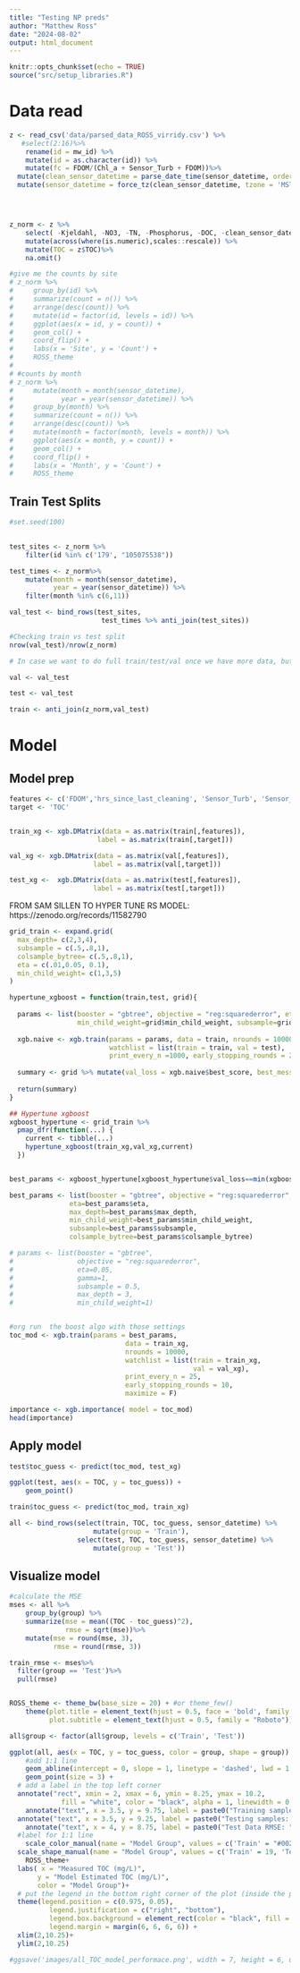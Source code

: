 ```yaml
---
title: "Testing NP preds"
author: "Matthew Ross"
date: "2024-08-02"
output: html_document
---
```


```r
knitr::opts_chunk$set(echo = TRUE)
source("src/setup_libraries.R")

```


# Data read

```r
z <- read_csv('data/parsed_data_ROSS_virridy.csv') %>%
   #select(2:16)%>%
    rename(id = mw_id) %>%
    mutate(id = as.character(id)) %>%
    mutate(fc = FDOM/(Chl_a + Sensor_Turb + FDOM))%>%
  mutate(clean_sensor_datetime = parse_date_time(sensor_datetime, orders = c("%Y-%m-%d %H:%M:%S", "%m/%d/%y %H:%M","%Y-%m-%d" )))%>%
  mutate(sensor_datetime = force_tz(clean_sensor_datetime, tzone = 'MST'))




z_norm <- z %>%
    select( -Kjeldahl, -NO3, -TN, -Phosphorus, -DOC, -clean_sensor_datetime, -Turbidity, -Conductivity, -Depth, -Cl) %>%
    mutate(across(where(is.numeric),scales::rescale)) %>%
    mutate(TOC = z$TOC)%>%
    na.omit()


```


```r
#give me the counts by site
# z_norm %>%
#     group_by(id) %>%
#     summarize(count = n()) %>%
#     arrange(desc(count)) %>%
#     mutate(id = factor(id, levels = id)) %>%
#     ggplot(aes(x = id, y = count)) + 
#     geom_col() + 
#     coord_flip() +
#     labs(x = 'Site', y = 'Count') +
#     ROSS_theme
# 
# #counts by month
# z_norm %>%
#     mutate(month = month(sensor_datetime),
#            year = year(sensor_datetime)) %>%
#     group_by(month) %>%
#     summarize(count = n()) %>%
#     arrange(desc(count)) %>%
#     mutate(month = factor(month, levels = month)) %>%
#     ggplot(aes(x = month, y = count)) + 
#     geom_col() + 
#     coord_flip() +
#     labs(x = 'Month', y = 'Count') +
#     ROSS_theme
```


## Train Test Splits

```r
#set.seed(100)

  
test_sites <- z_norm %>%
    filter(id %in% c('179', "105075538")) 

test_times <- z_norm%>%
    mutate(month = month(sensor_datetime),
           year = year(sensor_datetime)) %>%
    filter(month %in% c(6,11))

val_test <- bind_rows(test_sites,
                       test_times %>% anti_join(test_sites))

#Checking train vs test split
nrow(val_test)/nrow(z_norm)

# In case we want to do full train/test/val once we have more data, but for now I just kept these as the same (e.g. only train/test). Train/test/val is more robust, but this is fine for the amount of data we have. 

val <- val_test

test <- val_test 

train <- anti_join(z_norm,val_test)
```

# Model

## Model prep
```r
features <- c('FDOM','hrs_since_last_cleaning', 'Sensor_Turb', 'Sensor_Cond', 'Chl_a','Temp','fc')
target <- 'TOC'


train_xg <- xgb.DMatrix(data = as.matrix(train[,features]), 
                      label = as.matrix(train[,target]))

val_xg <- xgb.DMatrix(data = as.matrix(val[,features]), 
                     label = as.matrix(val[,target]))

test_xg <-  xgb.DMatrix(data = as.matrix(test[,features]), 
                     label = as.matrix(test[,target]))
```


FROM SAM SILLEN TO HYPER TUNE RS MODEL: https://zenodo.org/records/11582790

```r

grid_train <- expand.grid(
  max_depth= c(2,3,4),
  subsample = c(.5,.8,1),
  colsample_bytree= c(.5,.8,1),
  eta = c(.01,0.05, 0.1),
  min_child_weight= c(1,3,5)
)

hypertune_xgboost = function(train,test, grid){
  
  params <- list(booster = "gbtree", objective = "reg:squarederror", eta=grid$eta ,max_depth=grid$max_depth, 
                 min_child_weight=grid$min_child_weight, subsample=grid$subsample, colsample_bytree=grid$colsample_bytree)
  
  xgb.naive <- xgb.train(params = params, data = train, nrounds = 10000, 
                         watchlist = list(train = train, val = test), 
                         print_every_n =1000, early_stopping_rounds = 20)
  
  summary <- grid %>% mutate(val_loss = xgb.naive$best_score, best_message = xgb.naive$best_msg)
  
  return(summary) 
}

## Hypertune xgboost
xgboost_hypertune <- grid_train %>%
  pmap_dfr(function(...) {
    current <- tibble(...)
    hypertune_xgboost(train_xg,val_xg,current)
  })


best_params <- xgboost_hypertune[xgboost_hypertune$val_loss==min(xgboost_hypertune$val_loss),]
```

```r


best_params <- list(booster = "gbtree", objective = "reg:squarederror",
               eta=best_params$eta,
               max_depth=best_params$max_depth, 
               min_child_weight=best_params$min_child_weight, 
               subsample=best_params$subsample, 
               colsample_bytree=best_params$colsample_bytree)
```

```r


# params <- list(booster = "gbtree", 
#                objective = "reg:squarederror", 
#                eta=0.05, 
#                gamma=1,
#                subsample = 0.5,
#                max_depth = 3, 
#                min_child_weight=1)


#org run  the boost algo with those settings
toc_mod <- xgb.train(params = best_params, 
                             data = train_xg, 
                             nrounds = 10000,
                             watchlist = list(train = train_xg, 
                                              val = val_xg), 
                             print_every_n = 25, 
                             early_stopping_rounds = 10, 
                             maximize = F)

importance <- xgb.importance( model = toc_mod)
head(importance)

```

## Apply model

```r
test$toc_guess <- predict(toc_mod, test_xg)

ggplot(test, aes(x = TOC, y = toc_guess)) + 
    geom_point()

train$toc_guess <- predict(toc_mod, train_xg)

all <- bind_rows(select(train, TOC, toc_guess, sensor_datetime) %>%
                     mutate(group = 'Train'),
                 select(test, TOC, toc_guess, sensor_datetime) %>%
                     mutate(group = 'Test'))

```


## Visualize model

```r

#calculate the MSE
mses <- all %>%
    group_by(group) %>%
    summarize(mse = mean((TOC - toc_guess)^2), 
              rmse = sqrt(mse))%>%
    mutate(mse = round(mse, 3), 
           rmse = round(rmse, 3))

train_rmse <- mses%>%
  filter(group == 'Test')%>%
  pull(rmse)


ROSS_theme <- theme_bw(base_size = 20) + #or theme_few()
    theme(plot.title = element_text(hjust = 0.5, face = 'bold', family = "Roboto"),
          plot.subtitle = element_text(hjust = 0.5, family = "Roboto")) 

all$group <- factor(all$group, levels = c('Train', 'Test'))

ggplot(all, aes(x = TOC, y = toc_guess, color = group, shape = group)) + 
    #add 1:1 line
    geom_abline(intercept = 0, slope = 1, linetype = 'dashed', lwd = 1.5) +
    geom_point(size = 3) + 
  # add a label in the top left corner
  annotate("rect", xmin = 2, xmax = 6, ymin = 8.25, ymax = 10.2, 
             fill = "white", color = "black", alpha = 1, linewidth = 0.5) +
    annotate("text", x = 3.5, y = 9.75, label = paste0("Training samples: n = ", nrow(train)),color = "black", size = 4) +
  annotate("text", x = 3.5, y = 9.25, label = paste0("Testing samples: n = ", nrow(test_times)), color = "black", size = 4) +
    annotate("text", x = 4, y = 8.75, label = paste0("Test Data RMSE: ", train_rmse, " (mg/L)"), color = "black", fontface = 2, size = 4.5) +
  #label for 1:1 line
    scale_color_manual(name = "Model Group", values = c('Train' = "#002EA3", 'Test' = "#E70870"))+
  scale_shape_manual(name = "Model Group", values = c('Train' = 19, 'Test' = 17))+
    ROSS_theme+
  labs( x = "Measured TOC (mg/L)", 
       y = "Model Estimated TOC (mg/L)", 
       color = "Model Group")+
  # put the legend in the bottom right corner of the plot (inside the plot)
  theme(legend.position = c(0.975, 0.05),
          legend.justification = c("right", "bottom"),
          legend.box.background = element_rect(color = "black", fill = "white", linewidth = 0.5),
          legend.margin = margin(6, 6, 6, 6)) +
  xlim(2,10.25)+
  ylim(2,10.25)

#ggsave('images/all_TOC_model_performace.png', width = 7, height = 6, units = 'in', dpi = 500)
```




